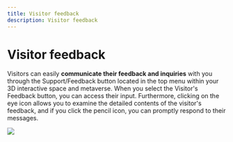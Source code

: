 ```yaml
---
title: Visitor feedback
description: Visitor feedback
---
```


# **Visitor feedback**

Visitors can easily **communicate their feedback and inquiries** with you through the Support/Feedback button located in the top menu within your 3D interactive space and metaverse. When you select the Visitor's Feedback button, you can access their input. Furthermore, clicking on the eye icon allows you to examine the detailed contents of the visitor's feedback, and if you click the pencil icon, you can promptly respond to their messages.

![](/img/Marvaimages/Documentationsvisitorsfeedback.jpg)
